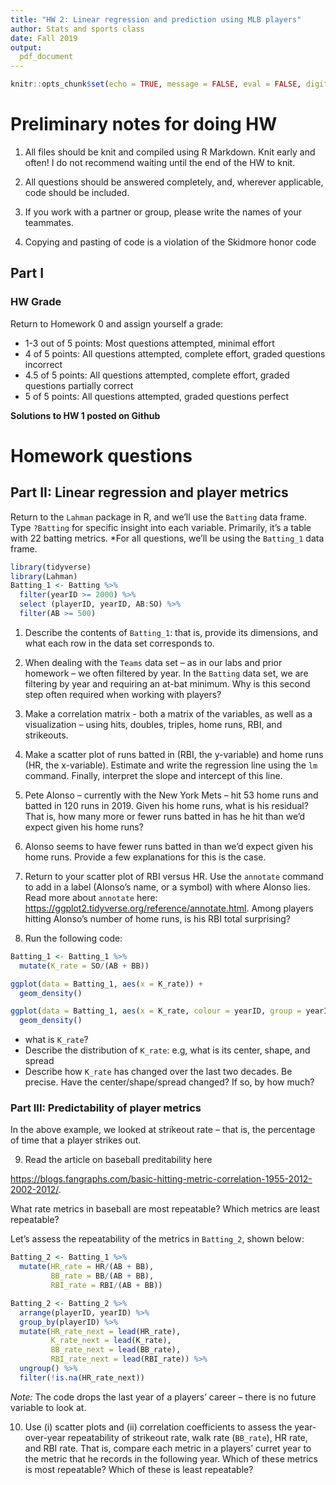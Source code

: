 ---
title: "HW 2: Linear regression and prediction using MLB players"
author: Stats and sports class
date: Fall 2019
output: 
  pdf_document
---


```{r setup, include=FALSE}
knitr::opts_chunk$set(echo = TRUE, message = FALSE, eval = FALSE, digits = 3, warning = FALSE)
```


# Preliminary notes for doing HW

1. All files should be knit and compiled using R Markdown. Knit early and often! I do not recommend waiting until the end of the HW to knit.

2. All questions should be answered completely, and, wherever applicable, code should be included. 

3. If you work with a partner or group, please write the names of your teammates. 

4. Copying and pasting of code is a violation of the Skidmore honor code

## Part I 

### HW Grade

Return to Homework 0 and assign yourself a grade:

- 1-3 out of 5 points: Most questions attempted, minimal effort
- 4 of 5 points: All questions attempted, complete effort, graded questions incorrect
- 4.5 of 5 points: All questions attempted, complete effort, graded questions partially correct
- 5 of 5 points: All questions attempted, graded questions perfect


**Solutions to HW 1 posted on Github**


# Homework questions

## Part II: Linear regression and player metrics

Return to the `Lahman` package in R, and we'll use the `Batting` data frame. Type `?Batting` for specific insight into each variable. Primarily, it's a table with 22 batting metrics. *For all questions, we'll be using the `Batting_1` data frame. 

```{r}
library(tidyverse)
library(Lahman)
Batting_1 <- Batting %>% 
  filter(yearID >= 2000) %>% 
  select (playerID, yearID, AB:SO) %>% 
  filter(AB >= 500)
```


1. Describe the contents of `Batting_1`: that is, provide its dimensions, and what each row in the data set corresponds to. 

2. When dealing with the `Teams` data set -- as in our labs and prior homework -- we often filtered by year. In the `Batting` data set, we are filtering by year and requiring an at-bat minimum. Why is this second step often required when working with players?

3. Make a correlation matrix - both a matrix of the variables, as well as a visualization -- using hits, doubles, triples, home runs, RBI, and strikeouts. 

4. Make a scatter plot of runs batted in (RBI, the y-variable) and home runs (HR, the x-variable). Estimate and write the regression line using the `lm` command. Finally, interpret the slope and intercept of this line.

5. Pete Alonso -- currently with the New York Mets --  hit 53 home runs and batted in 120 runs in 2019. Given his home runs, what is his residual? That is, how many more or fewer runs batted in has he hit than we'd expect given his home runs?

6. Alonso seems to have fewer runs batted in than we'd expect given his home runs. Provide a few explanations for this is the case. 

7. Return to your scatter plot of RBI versus HR. Use the `annotate` command to add in a label (Alonso's name, or a symbol) with where Alonso lies. Read more about `annotate` here: [https://ggplot2.tidyverse.org/reference/annotate.html](https://ggplot2.tidyverse.org/reference/annotate.html). Among players hitting Alonso's number of home runs, is his RBI total surprising?

8. Run the following code:

```{r}
Batting_1 <- Batting_1 %>% 
  mutate(K_rate = SO/(AB + BB))

ggplot(data = Batting_1, aes(x = K_rate)) + 
  geom_density()

ggplot(data = Batting_1, aes(x = K_rate, colour = yearID, group = yearID)) + 
  geom_density()

```

- what is `K_rate`?
- Describe the distribution of `K_rate`: e.g, what is its center, shape, and spread
- Describe how `K_rate` has changed over the last two decades. Be precise. Have the center/shape/spread changed? If so, by how much?

### Part III: Predictability of player metrics

In the above example, we looked at strikeout rate -- that is, the percentage of time that a player strikes out. 

9. Read the article on baseball preditability here

[https://blogs.fangraphs.com/basic-hitting-metric-correlation-1955-2012-2002-2012/](https://blogs.fangraphs.com/basic-hitting-metric-correlation-1955-2012-2002-2012/). 

What rate metrics in baseball are most repeatable? Which metrics are least repeatable?

Let's assess the repeatability of the metrics in `Batting_2`, shown below:

```{r}
Batting_2 <- Batting_1 %>% 
  mutate(HR_rate = HR/(AB + BB), 
         BB_rate = BB/(AB + BB), 
         RBI_rate = RBI/(AB + BB))

Batting_2 <- Batting_2 %>% 
  arrange(playerID, yearID) %>% 
  group_by(playerID) %>% 
  mutate(HR_rate_next = lead(HR_rate), 
         K_rate_next = lead(K_rate), 
         BB_rate_next = lead(BB_rate), 
         RBI_rate_next = lead(RBI_rate)) %>% 
  ungroup() %>% 
  filter(!is.na(HR_rate_next)) 
```

*Note:* The code drops the last year of a players' career -- there is no future variable to look at. 

10. Use (i) scatter plots and (ii) correlation coefficients to assess the year-over-year repeatability of strikeout rate, walk rate (`BB_rate`), HR rate, and RBI rate. That is, compare each metric in a players' curret year to the metric that he records in the following year. Which of these metrics is most repeatable? Which of these is least repeatable?
